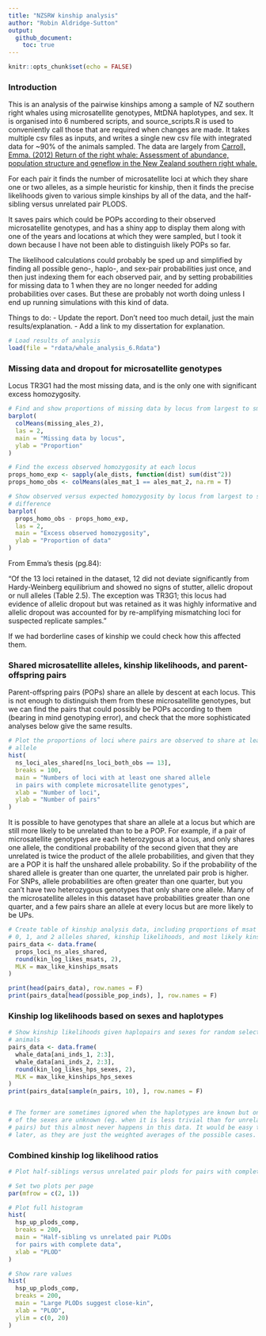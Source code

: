 ```yaml
---
title: "NZSRW kinship analysis"
author: "Robin Aldridge-Sutton"
output:   
  github_document:
    toc: true
---
```


```r
knitr::opts_chunk$set(echo = FALSE)
```

### Introduction

This is an analysis of the pairwise kinships among a sample of NZ southern right whales using microsatellite genotypes, MtDNA haplotypes, and sex.  It is organised into 6 numbered scripts, and source_scripts.R is used to conveniently call those that are required when changes are made.  It takes multiple csv files as inputs, and writes a single new csv file with integrated data for ~90% of the animals sampled. The data are largely from [Carroll, Emma. (2012) Return of the right whale: Assessment of abundance, population structure and geneflow in the New Zealand southern right whale.](http://hdl.handle.net/2292/11541) 

For each pair it finds the number of microsatellite loci at which they share one or two alleles, as a simple heuristic for kinship, then it finds the precise likelihoods given to various simple kinships by all of the data, and the half-sibling versus unrelated pair PLODS.  

It saves pairs which could be POPs according to their observed microsatellite genotypes, and has a shiny app to display them along with one of the years and locations at which they were sampled, but I took it down because I have not been able to distinguish likely POPs so far.

The likelihood calculations could probably be sped up and simplified by finding all possible geno-, haplo-, and sex-pair probabilities just once, and then just indexing them for each observed pair, and by setting probabilities for missing data to 1 when they are no longer needed for adding probabilities over cases.  But these are probably not worth doing unless I end up running simulations with this kind of data.

Things to do:
- Update the report.  Don't need too much detail, just the main results/explanation.
- Add a link to my dissertation for explanation.

```r
# Load results of analysis
load(file = "rdata/whale_analysis_6.Rdata")
```

### Missing data and dropout for microsatellite genotypes

Locus TR3G1 had the most missing data, and is the only one with significant excess homozygosity.  

```r
# Find and show proportions of missing data by locus from largest to smallest
barplot(
  colMeans(missing_ales_2),
  las = 2,
  main = "Missing data by locus",
  ylab = "Proportion"
)
```

```r
# Find the excess observed homozygosity at each locus
props_homo_exp <- sapply(ale_dists, function(dist) sum(dist^2))
props_homo_obs <- colMeans(ales_mat_1 == ales_mat_2, na.rm = T)

# Show observed versus expected homozygosity by locus from largest to smallest
# difference
barplot(
  props_homo_obs - props_homo_exp,
  las = 2,
  main = "Excess observed homozygosity",
  ylab = "Proportion of data"
)
```

From Emma's thesis (pg.84):

"Of the 13 loci retained in the dataset, 12 did not deviate significantly from
Hardy-Weinberg equilibrium and showed no signs of stutter, allelic dropout or
null alleles (Table 2.5). The exception was TR3G1; this locus had evidence of
allelic dropout but was retained as it was highly informative and allelic
dropout was accounted for by re-amplifying mismatching loci for suspected
replicate samples."

If we had borderline cases of kinship we could check how this affected them.

### Shared microsatellite alleles, kinship likelihoods, and parent-offspring pairs

Parent-offspring pairs (POPs) share an allele by descent at each locus.  This is not enough to distinguish them from these microsatellite genotypes, but we can find the pairs that could possibly be POPs according to them (bearing in mind genotyping error), and check that the more sophisticated analyses below give the same results.

```r
# Plot the proportions of loci where pairs are observed to share at least one
# allele
hist(
  ns_loci_ales_shared[ns_loci_both_obs == 13],
  breaks = 100,
  main = "Numbers of loci with at least one shared allele 
  in pairs with complete microsatellite genotypes",
  xlab = "Number of loci",
  ylab = "Number of pairs"
)
```

It is possible to have genotypes that share an allele at a locus but which are still more likely to be unrelated than to be a POP.  For example, if a pair of  microsatellite genotypes are each heterozygous at a locus, and only shares one allele, the conditional probability of the second given that they are unrelated is twice the product of the allele probabilities, and given that they are a POP it is half the unshared allele probability.  So if the probability of the shared allele is greater than one quarter, the unrelated pair prob is higher.  For SNPs, allele probabilities are often greater than one quarter, but you can't have two heterozygous genotypes that only share one allele.  Many of the microsatellite alleles in this dataset have probabilities greater than one quarter, and a few pairs share an allele at every locus but are more likely to be UPs.



```r
# Create table of kinship analysis data, including proportions of msat loci with
# 0, 1, and 2 alleles shared, kinship likelihoods, and most likely kinship
pairs_data <- data.frame(
  props_loci_ns_ales_shared,
  round(kin_log_likes_msats, 2),
  MLK = max_like_kinships_msats
)

print(head(pairs_data), row.names = F)
print(pairs_data[head(possible_pop_inds), ], row.names = F)
```


### Kinship log likelihoods based on sexes and haplotypes



```r
# Show kinship likelihoods given haplopairs and sexes for random selection of
# animals
pairs_data <- data.frame(
  whale_data[ani_inds_1, 2:3],
  whale_data[ani_inds_2, 2:3],
  round(kin_log_likes_hps_sexes, 2),
  MLK = max_like_kinships_hps_sexes
)
print(pairs_data[sample(n_pairs, 10), ], row.names = F)


# The former are sometimes ignored when the haplotypes are known but one or both
# of the sexes are unknown (eg. when it is less trivial than for unrelated
# pairs) but this almost never happens in this data. It would be easy to add
# later, as they are just the weighted averages of the possible cases.
```

### Combined kinship log likelihood ratios

```r
# Plot half-siblings versus unrelated pair plods for pairs with complete data

# Set two plots per page
par(mfrow = c(2, 1))

# Plot full histogram
hist(
  hsp_up_plods_comp, 
  breaks = 200,
  main = "Half-sibling vs unrelated pair PLODs 
  for pairs with complete data",
  xlab = "PLOD"
)

# Show rare values
hist(
  hsp_up_plods_comp, 
  breaks = 200,
  main = "Large PLODs suggest close-kin",
  xlab = "PLOD",
  ylim = c(0, 20)
)
```

